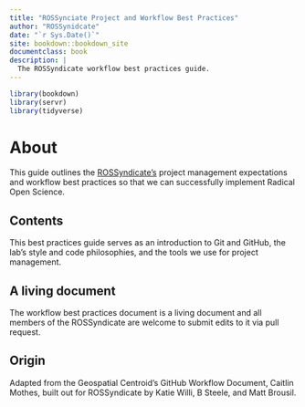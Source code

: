 ```yaml
---
title: "ROSSynciate Project and Workflow Best Practices"
author: "ROSSynidcate"
date: "`r Sys.Date()`"
site: bookdown::bookdown_site
documentclass: book
description: |
  The ROSSyndicate workflow best practices guide.
---
```


```r
library(bookdown)
library(servr)
library(tidyverse)
```

# About

This guide outlines the [ROSSyndicate's](https://rossyndicate.com/) project management expectations and workflow best practices so that we can successfully implement Radical Open Science.

## Contents

This best practices guide serves as an introduction to Git and GitHub, the lab's style and code philosophies, and the tools we use for project management.

## A living document

The workflow best practices document is a living document and all members of the ROSSyndicate are welcome to submit edits to it via pull request.

## Origin

Adapted from the Geospatial Centroid's GitHub Workflow Document, Caitlin Mothes, built out for ROSSyndicate by Katie Willi, B Steele, and Matt Brousil.
